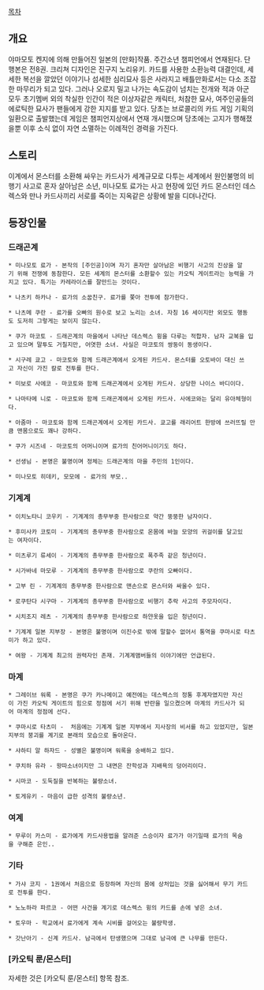 [[목차]]
== 개요 ==
야마모토 켄지에 의해 만들어진 일본의 [만화]작품. 주간소년 챔피언에서 연재된다. 단행본은 전8권. 크리쳐 디자인은 진구지 노리유키. 카드를 사용한 소환능력 대결인데, 세세한 복선을 깔았던 이야기나 섬세한 심리묘사 등은 사라지고 배틀만화로서는 다소 조잡한 마무리가 되고 있다. 그러나 오로지 밀고 나가는 속도감이 넘치는 전개와 적과 아군 모두 초기멤버 외의 착실한 인간이 적은 이상자같은 캐릭터, 처참한 묘사, 여주인공들의 에로틱한 묘사가 팬들에게 강한 지지를 받고 있다. 당초는 브로콜리의 카드 게임 기획의 일환으로 출발했는데 게임은 챔피언지상에서 연재 개시했으며 당초에는 고지가 행해졌을뿐 이후 소식 없이 자연 소멸하는 이례적인 경력을 가진다.

== 스토리 ==
이계에서 몬스터를 소환해 싸우는 카드사가 세계규모로 다투는 세계에서 원인불명의 비행기 사고로 혼자 살아남은 소년, 미나모토 료가는 사고 현장에 있던 카드 몬스터인 데스렉스와 만나 카드사끼리 서로를 죽이는 지옥같은 상황에 발을 디뎌나간다.

== 등장인물 ==
=== 드래곤계 ===
 * 미나모토 료가 - 본작의 [주인공]이며 자기 혼자만 살아남은 비행기 사고의 진상을 알기 위해 전쟁에 동참한다. 모든 세계의 몬스터를 소환할수 있는 카오틱 게이트라는 능력을 가지고 있다. 특기는 카레라이스를 잘만드는 것이다.

 * 나츠키 하카나 - 료가의 소꿉친구. 료가를 쫓아 전투에 참가한다. 

 * 나츠메 쿠란 - 료가를 오빠의 원수로 보고 노리는 소녀. 자칭 16 세이지만 외모도 행동도 도저히 그렇게는 보이지 않는다.

 * 쿠가 마코토 - 드래곤계의 마을에서 나타난 데스렉스 윙을 다루는 적합자. 남자 교복을 입고 있으며 말투도 거칠지만, 어엿한 소녀. 사실은 마코토의 쌍둥이 동생이다.

 * 시구레 쿄고 - 마코토와 함께 드래곤계에서 오게된 카드사. 몬스터를 오토바이 대신 쓰고 자신이 가진 칼로 전투를 한다. 

 * 미보로 사에코 - 마코토와 함께 드래곤계에서 오게된 카드사. 상당한 나이스 바디이다.

 * 나마타메 니로 - 마코토와 함께 드래곤계에서 오게된 카드사. 사에코와는 달리 유아체형이다.

 * 아줌마 - 마코토와 함께 드래곤계에서 오게된 카드사. 쿄고를 래리어트 한방에 쓰러뜨릴 만큼 맨몸으로도 꽤나 강하다.

 * 쿠가 시즈네 - 마코토의 어머니이며 료가의 친어머니이기도 하다. 

 * 선생님 - 본명은 불명이며 정체는 드래곤계의 마을 주민의 1인이다.

 * 미나모토 히데키, 모모에 - 료가의 부모..

=== 기계계 ===
 * 이치노타니 코우키 - 기계계의 총무부중 한사람으로 약간 뚱뚱한 남자이다.

 * 후미사카 코토미 - 기계계의 총무부중 한사람으로 온몸에 바늘 모양의 귀걸이를 달고있는 여자이다.

 * 미츠루기 류세이 - 기계계의 총무부중 한사람으로 폭주족 같은 청년이다.

 * 시가바네 마모루 - 기계계의 총무부중 한사람으로 쿠란의 오빠이다.

 * 고부 린 - 기계계의 총무부중 한사람으로 맨손으로 몬스터와 싸울수 있다.

 * 로쿠탄다 시구마 - 기계계의 총무부중 한사람으로 비행기 추락 사고의 주모자이다.

 * 시치조지 레츠 - 기계계의 총무부중 한사람으로 하얀옷을 입은 청년이다.

 * 기계계 일본 지부장 - 본명은 불명이며 이진수로 밖에 말할수 없어서 통역을 쿠마시로 타츠미가 하고 있다.

 * 여왕 - 기계계 최고의 권력자인 존재. 기계계맴버들의 이야기에만 언급된다.

=== 마계 ===
 * 그레이브 워록 - 본명은 쿠가 카나메이고 예전에는 데스렉스의 정통 후계자였지만 자신이 가진 카오틱 게이트의 힘으로 정점에 서기 위해 반란을 일으켰으며 마계의 카드사가 되어 마계의 정점에 선다.

 * 쿠마시로 타츠미 -  처음에는 기계계 일본 지부에서 지사장의 비서를 하고 있었지만, 일본지부의 붕괴를 계기로 본래의 모습으로 돌아온다.

 * 샤하티 알 하자드 - 성별은 불명이며 워록을 숭배하고 있다.

 * 쿠치하 유라 - 왕따소녀이지만 그 내면은 잔학성과 지배욕의 덩어리이다.

 * 시마코 - 도둑질을 반복하는 불량소녀.

 * 토게유키 - 마음이 급한 성격의 불량소년. 

=== 여계 ===
 * 무루이 카스미 - 료가에게 카드사용법을 알려준 스승이자 료가가 아기일때 료가의 목숨을 구해준 은인..

=== 기타 ===
 * 가샤 코지 - 1권에서 처음으로 등장하며 자신의 몸에 상처입는 것을 싫어해서 무기 카드로 전투를 한다.

 * 노노하라 파르코 - 어떤 사건을 계기로 데스렉스 윙의 카드를 손에 넣은 소녀.

 * 토우마 - 학교에서 료가에게 계속 시비를 걸어오는 불량학생.

 * 갓난아기 - 신계 카드사. 남극에서 탄생했으며 그대로 남극에 큰 나무를 만든다.

=== [카오틱 룬/몬스터] ===
자세한 것은 [카오틱 룬/몬스터] 항목 참조.
